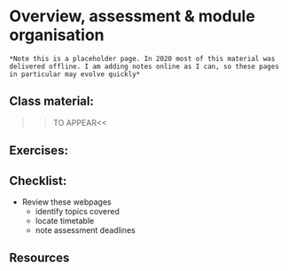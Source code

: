 # Overview, assessment & module organisation

```block
*Note this is a placeholder page. In 2020 most of this material was delivered offline. I am adding notes online as I can, so these pages in particular may evolve quickly*
  ```

## Class material:
  
  >>TO APPEAR<<


## Exercises:


## Checklist:

* Review these webpages
  * identify topics covered
  * locate timetable
  * note assessment deadlines

## Resources
